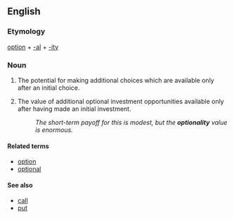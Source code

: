 ==English==
===Etymology===
[[option]] + [[-al]] + [[-ity]]

===Noun===
{{en-noun|optionalities}}
# The potential for making additional choices which are available only after an initial choice.
# {{finance|business}} The value of additional optional investment opportunities available only after having made an initial investment.
#:''The short-term payoff for this is modest, but the '''optionality''' value is enormous.''

====Related terms====
*[[option]]
*[[optional]]

====See also====
*[[call]] {{context|finance}}
*[[put]] {{context|finance}}